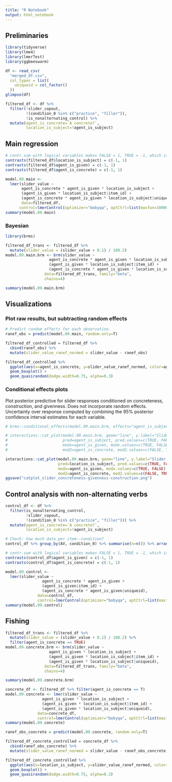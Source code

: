 ```yaml
---
title: "R Notebook"
output: html_notebook
---
```


## Preliminaries

```r
library(tidyverse)
library(lme4)
library(lmerTest)
library(ggbeeswarm)
```

```r
df <- read_csv(
  "merged_df.csv",
  col_types = list(
    uniqueid = col_factor()
  ))
glimpse(df)
```

```r
filtered_df <- df %>%
  filter(!slider_copout, 
         !(condition_0 %in% c("practice", "filler")),
         !is_nonalternating_control) %>% 
  mutate(agent_is_concrete=`A concrete?`,
         location_is_subject=!agent_is_subject)
```

## Main regression

```r
# contr.sum with logical variables makes FALSE = 1, TRUE = -1, which is confusing.
contrasts(filtered_df$location_is_subject) = c(-1, 1)
contrasts(filtered_df$agent_is_given) = c(-1, 1)
contrasts(filtered_df$agent_is_concrete) = c(-1, 1)
```


```r
model.09.main <-
  lmer(slider_value ~
       agent_is_concrete * agent_is_given * location_is_subject +
       (agent_is_given * location_is_subject|item_id) + 
       (agent_is_concrete * agent_is_given * location_is_subject|uniqueid),
       data=filtered_df,
      control=lmerControl(optimizer="bobyqa", optCtrl=list(maxfun=100000)))
summary(model.09.main)
```


### Bayesian
```r
library(brms)
```

```r
filtered_df_trans <- filtered_df %>% 
  mutate(slider_value = (slider_value + 0.1) / 100.2)
model.09.main.brm <- brm(slider_value ~
                   agent_is_concrete * agent_is_given * location_is_subject + 
                   (agent_is_given * location_is_subject|item_id) + 
                   (agent_is_concrete * agent_is_given * location_is_subject|uniqueid),
                 data=filtered_df_trans, family="beta",
                 chains=4)
```
```r
summary(model.09.main.brm)
```
## Visualizations

### Plot raw results, but subtracting random effects

```r
# Predict random effects for each observation.
ranef_obs = predict(model.09.main, random.only=T)

filtered_df_controlled = filtered_df %>% 
  cbind(ranef_obs) %>% 
  mutate(slider_value_ranef_normed = slider_value - ranef_obs)

filtered_df_controlled %>%
  ggplot(aes(x=agent_is_concrete, y=slider_value_ranef_normed, color=agent_is_given)) +
  geom_boxplot() +
  geom_quasirandom(dodge.width=0.75, alpha=0.3)
```


### Conditional effects plots

Plot posterior predictive for slider responses conditioned on concreteness, construction, and givenness. Does not incorporate random effects.
Uncertainty over response computed by combining the 95% posterior confidence interval estimates for each variable.

```r
# brms::conditional_effects(model.09.main.brm, effects="agent_is_subject:agent_is_given", conditions=data.frame(agent_is_concrete=c(F, T)), ask=F, points=T)

# interactions::cat_plot(model.09.main.brm, geom="line", y.label="Slider response value (0--1)",
#                        pred=agent_is_subject, pred.values=c(TRUE, FALSE), pred.labels=c("A", "L"), x.label="Construction",
#                        modx=agent_is_given, modx.values=c(TRUE, FALSE), modx.labels=c("A", "L"), legend.main="Given",
#                        mod2=agent_is_concrete, mod2.values=c(FALSE, TRUE), mod2.labels=c("Abstract agent", "Concrete agent"))

interactions::cat_plot(model.09.main.brm, geom="line", y.label="Slider response value (0–1)",
                       pred=location_is_subject, pred.values=c(TRUE, FALSE), pred.labels=c("L\n(The garden is swarming)", "A\n(Bees are swarming)"), x.label="Construction",
                       modx=agent_is_given, modx.values=c(TRUE, FALSE), modx.labels=c("A (Bees)", "L (The garden)"), legend.main="Given entity",
                       mod2=agent_is_concrete, mod2.values=c(FALSE, TRUE), mod2.labels=c("Abstract agent", "Concrete agent"))
ggsave("catplot_slider_concreteness-givenness-construction.png")
```

## Control analysis with non-alternating verbs


```r
control_df <- df %>%
  filter(is_nonalternating_control,
         !slider_copout, 
         !(condition_0 %in% c("practice", "filler"))) %>% 
  mutate(agent_is_concrete=`A concrete?`,
         location_is_subject=!agent_is_subject)
```

```r
# Check: how much data per item--condition?
control_df %>% group_by(AV, condition_0) %>% summarise(n=n()) %>% arrange(n)
```


```r
# contr.sum with logical variables makes FALSE = 1, TRUE = -1, which is confusing.
contrasts(control_df$agent_is_given) = c(-1, 1)
contrasts(control_df$agent_is_concrete) = c(-1, 1)
```


```r
model.09.control <-
  lmer(slider_value ~
                agent_is_concrete * agent_is_given +
                (agent_is_given|item_id) + 
                (agent_is_concrete * agent_is_given|uniqueid),
              data=control_df,
              control=lmerControl(optimizer="bobyqa", optCtrl=list(maxfun=100000)))
summary(model.09.control)
```


## Fishing

```r
filtered_df_trans <- filtered_df %>% 
  mutate(slider_value = (slider_value + 0.1) / 100.2) %>% 
  filter(agent_is_concrete == TRUE)
model.09.concrete.brm <- brm(slider_value ~
                   agent_is_given * location_is_subject + 
                   (agent_is_given * location_is_subject|item_id) + 
                   (agent_is_given * location_is_subject|uniqueid),
                 data=filtered_df_trans, family="beta",
                 chains=4)
```

```r
summary(model.09.concrete.brm)
```

```r
concrete_df <- filtered_df %>% filter(agent_is_concrete == T)
model.09.concrete <- lmer(slider_value ~
                agent_is_given * location_is_subject +
                (agent_is_given * location_is_subject|item_id) + 
                (agent_is_given * location_is_subject|uniqueid),
              data=concrete_df,
              control=lmerControl(optimizer="bobyqa", optCtrl=list(maxfun=100000)))
summary(model.09.concrete)
```

```r
ranef_obs_concrete = predict(model.09.concrete, random.only=T)

filtered_df_concrete_controlled = concrete_df %>% 
  cbind(ranef_obs_concrete) %>% 
  mutate(slider_value_ranef_normed = slider_value - ranef_obs_concrete)

filtered_df_concrete_controlled %>%
  ggplot(aes(x=location_is_subject, y=slider_value_ranef_normed, color=agent_is_given)) +
  geom_boxplot() +
  geom_quasirandom(dodge.width=0.75, alpha=0.3)
```

